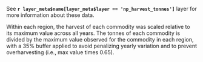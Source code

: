 See **`r layer_meta$name[layer_meta$layer == 'np_harvest_tonnes']`** layer for more information about these data.

Within each region, the harvest of each commodity was scaled relative to its maximum value across all years. The tonnes of each commodity is divided by the maximum value observed for the commodity in each region, with a 35% buffer applied to avoid penalizing yearly variation and to prevent overharvesting (i.e., max value times 0.65).